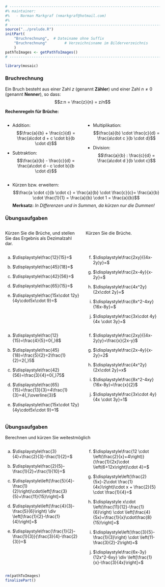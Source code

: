 ```r
# ---------------------------------------------------------------------------
#% maintainer:
#%   - Norman Markgraf (nmarkgraf@hotmail.com)
#%
# ---------------------------------------------------------------------------
source("../prelude.R")
initPart(
    "Bruchrechnung",  # Dateiname ohne Suffix
    "Bruchrechnung"        # Verzeichnisname im Bilderverzeichnis 
    )
pathToImages <- getPathToImages()
# ---------------------------------------------------------------------------

library(mosaic)

```

### Bruchrechnung

Ein Bruch besteht aus einer Zahl $z$ (genannt **Zähler**) und 
einer Zahl $n \neq 0$ (genannt **Nenner**), so dass:
$$z:n = \frac{z}{n} = z/n$$

**Rechenregeln für Brüche:**

:::::: {.columns}
::: {.column width="49%"}
- Addition: 
$$\frac{a}{b} + \frac{c}{d} = \frac{a\cdot d + c \cdot b}{b \cdot d}$$

- Subtraktion:
$$\frac{a}{b} - \frac{c}{d} = \frac{a\cdot d - c \cdot b}{b \cdot d}$$
:::
::: {.column width="49%"}

- Multiplikation:
$$\frac{a}{b} \cdot \frac{c}{d} = \frac{a\cdot c }{b \cdot d}$$

- Division:
$$\frac{a}{b} : \frac{c}{d} = \frac{a\cdot d }{b \cdot c}$$
:::
::::::

- Kürzen bzw. erweitern:
$$\frac{a \cdot c}{b \cdot c} = \frac{a}{b} \cdot \frac{c}{c}= \frac{a}{b} \cdot \frac{1}{1} =  \frac{a}{b} \cdot 1 = \frac{a}{b}$$
**Merksatz:** *In Differenzen und in Summen, da kürzen nur die Dummen!*

### Übungsaufgaben

:::::: {.columns}
::: {.column width="49%"}

Kürzen Sie die Brüche, und stellen Sie  das Ergebnis als Dezimalzahl dar.

:::
::: {.column width="49%"}

Kürzen Sie die Brüche.

:::
::::::

\medskip

:::::: {.columns}
::: {.column width="49%"}

a) $\displaystyle\frac{12}{15}=$\setlength{\itemsep}{12pt}

b) $\displaystyle\frac{45}{18}=$

c) $\displaystyle\frac{42}{56}=$

d) $\displaystyle\frac{65}{15}=$

e) $\displaystyle\frac{15x\cdot 12y}{4y\cdot5x\cdot 9}=$

:::
::: {.column width="49%"}

f) $\displaystyle\frac{2xy}{(4x-2y)y}=$\setlength{\itemsep}{12pt}

g) $\displaystyle\frac{2x-4y}{x-2y}=$

h) $\displaystyle\frac{4x^2y}{2x\cdot 2y}=$

i) $\displaystyle\frac{8x^2-4xy}{16x-8y}=$

j) $\displaystyle\frac{3x\cdot 4y}{4x \cdot 3y}=$

:::
::::::

::::::::: {.notes}

:::::: {.columns}
::: {.column width="49%"}

a) $\displaystyle\frac{12}{15}=\frac{4}{5}=0{,}8$\setlength{\itemsep}{12pt}

b) $\displaystyle\frac{45}{18}=\frac{5}{2}=2\frac{1}{2}=2{,}5$

c) $\displaystyle\frac{42}{56}=\frac{3}{4}=0{,}75$

d) $\displaystyle\frac{65}{15}=\frac{13}{3}=4\frac{1}{3}=4{,}\overline{3}$

e) $\displaystyle\frac{15x\cdot 12y}{4y\cdot5x\cdot 9}=1$

:::
::: {.column width="49%"}

f) $\displaystyle\frac{2xy}{(4x-2y)y}=\frac{x}{2x-y}$\setlength{\itemsep}{12pt}

g) $\displaystyle\frac{2x-4y}{x-2y}=2$

h) $\displaystyle\frac{4x^2y}{2x\cdot 2y}=x$

i) $\displaystyle\frac{8x^2-4xy}{16x-8y}=\frac{x}{2}$

j) $\displaystyle\frac{3x\cdot 4y}{4x \cdot 3y}=1$

:::
::::::
:::::::::

### Übungsaufgaben

Berechnen und kürzen Sie weitestmöglich

:::::: {.columns}
::: {.column width="49%"}

a) $\displaystyle\frac{3}{4}+\frac{2}{3}-\frac{1}{2}=$\setlength{\itemsep}{12pt}

b) $\displaystyle\frac{2}{5}-\frac{1}{2}+\frac{1}{10}=$

c) $\displaystyle\left(\frac{5}{4}-\frac{1}{2}\right)\cdot\left[\frac{3}{5}+\frac{11}{15}\right]=$

d) $\displaystyle\left(\frac{4}{3}-\frac{5}{6}\right) \div \left[\frac{1}{2}-\frac{1}{4}\right]=$

e) $\displaystyle\frac{\frac{1}{2}-\frac{1}{3}}{\frac{3}{4}-\frac{2}{3}}=$

:::
::: {.column width="49%"}

f) $\displaystyle\frac{12 \cdot \left(\frac{2}{x}+4\right)}{\frac{1}{2x}\cdot \left(6+12x\right)\cdot 4}=$\setlength{\itemsep}{12pt}

g) $\displaystyle\left(\frac{2}{5x}-2\cdot \frac{1}{4x}\right)\cdot x + \frac{2}{5} \cdot \frac{1}{4}=$

h) $\displaystyle x\cdot \left(\frac{11}{12}-\frac{1}{6}\right) \cdot \left[\frac{4}{5x}+\frac{1}{x}\cdot\frac{8}{15}\right]=$

i) $\displaystyle\left(\frac{3}{5}-\frac{1}{3}\right) \cdot \left(11-\frac{3}{2}-2\right)=$

j) $\displaystyle\frac{6x-3y}{12x^2-6xy} \div \left[\frac{1}{x}-\frac{3}{4x}\right]=$

:::
::::::


```r
rm(pathToImages)
finalizePart()
```

